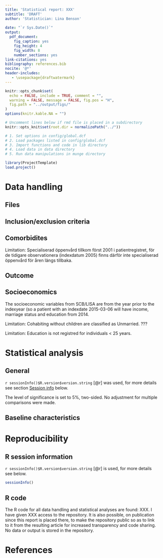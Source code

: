 ```yaml
---
title: 'Statistical report: XXX'
subtitle: 'DRAFT'
author: 'Statistician: Lina Benson'
  
date: "`r Sys.Date()`"
output:
  pdf_document:
    fig_caption: yes
    fig_height: 4
    fig_width: 8
    number_sections: yes
link-citations: yes
bibliography: references.bib
nocite: '@*'
header-includes:
   - \usepackage{draftwatermark}
---
```


\newpage 
\tableofcontents 
\listoffigures
\listoftables
\newpage


```r
knitr::opts_chunk$set(
  echo = FALSE, include = TRUE, comment = "",
  warning = FALSE, message = FALSE, fig.pos = "H",
  fig.path = "../output/figs/"
)
options(knitr.kable.NA = "")
```

```r
# Uncomment lines below if rmd file is placed in a subdirectory
knitr::opts_knit$set(root.dir = normalizePath("../"))
```

```r
# 1. Set options in config/global.dcf
# 2. Load packages listed in config/global.dcf
# 3. Import functions and code in lib directory
# 4. Load data in data directory
# 5. Run data manipulations in munge directory

library(ProjectTemplate)
load.project()
```             

# Data handling

## Files

## Inclusion/exclusion criteria

## Comorbidites

Limitation: Specialiserad öppenvård tillkom först 2001 i patientregistret, för de tidigare observationera (indexdatum 2005) finns därför inte specialiserad öppenvård för åren längs tillbaka. 

## Outcome

## Socioeconomics

The socioeconomic variables from SCB/LISA are from the year prior to the indexyear (so a patient with an indexdate 2015-03-06 will have income, marriage status and education from 2014. 

Limitation: Cohabiting without children are classified as Unmarried. ???

Limitation: Education is not registred for individuals < 25 years.

# Statistical analysis 

## General

`r sessionInfo()$R.version$version.string` [@r] was used, for more details see section [Session info](#sessioninfo) below.

The level of significance is set to 5%, two-sided. No adjustment for multiple comparisons were made.

## Baseline characteristics

# Reproducibility

## R session information {#sessioninfo}

`r sessionInfo()$R.version$version.string` [@r] is used, for more details see below.

```r
sessionInfo()
```

## R code

The R code for all data handling and statistical analyses are found: XXX. I have given XXX access to the repository. It is also possible, on publication since this report is placed there, to make the repository public so as to link to it from the resulting article for increased transparency and code sharing. No data or output is stored in the repository. 

# References
